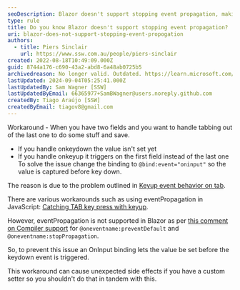 ```yaml
---
seoDescription: Blazor doesn't support stopping event propagation, making it difficult to prevent unwanted events from triggering.
type: rule
title: Do you know Blazor doesn't support stopping event propagation?
uri: blazor-does-not-support-stopping-event-propogation
authors:
  - title: Piers Sinclair
    url: https://www.ssw.com.au/people/piers-sinclair
created: 2022-08-18T10:49:09.000Z
guid: 8744a176-c690-43a2-abd8-6a48ab0725b5
archivedreason: No longer valid. Outdated. https://learn.microsoft.com/en-us/aspnet/core/blazor/components/event-handling?view=aspnetcore-8.0#stop-event-propagation
lastUpdated: 2024-09-04T05:25:41.000Z
lastUpdatedBy: Sam Wagner [SSW]
lastUpdatedByEmail: 66365977+SamBWagner@users.noreply.github.com
createdBy: Tiago Araújo [SSW]
createdByEmail: tiagov8@gmail.com
---
```


Workaround - When you have two fields and you want to handle tabbing out of the last one to do some stuff and save.

* If you handle onkeydown the value isn't set yet
* If you handle onkeyup it triggers on the first field instead of the last one
To solve the issue change the binding to `@bind:event="oninput"` so the value is captured before key down.

The reason is due to the problem outlined in [Keyup event behavior on tab](https://stackoverflow.com/questions/18020098/keyup-event-behavior-on-tab).

There are various workarounds such as using eventPropagation in JavaScript: [Catching TAB key press with keyup](https://stackoverflow.com/questions/37144885/catching-tab-key-press-with-keyup).

However, eventPropagation is not supported in Blazor as per [this comment on Compiler support](https://github.com/dotnet/aspnetcore/issues/14517#issuecomment-559184498) for `@oneventname:preventDefault` and `@oneventname:stopPropagation`.

So, to prevent this issue an OnInput binding lets the value be set before the keydown event is triggered.

This workaround can cause unexpected side effects if you have a custom setter so you shouldn't do that in tandem with this.
